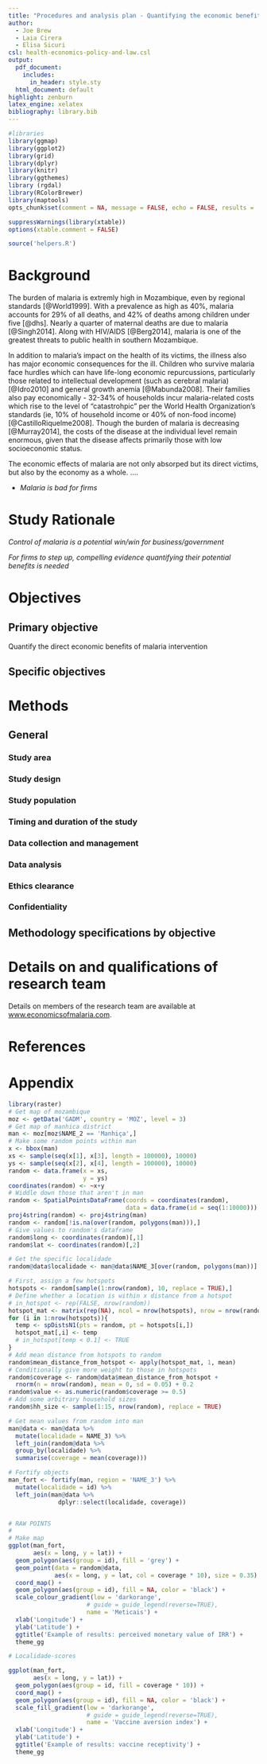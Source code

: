 ```yaml
---
title: "Procedures and analysis plan - Quantifying the economic benefits of privately funded malaria control interventions in Maragra, Mozambique"
author: 
  - Joe Brew
  - Laia Cirera
  - Elisa Sicuri  
csl: health-economics-policy-and-law.csl
output:
  pdf_document:
    includes:
      in_header: style.sty
  html_document: default
highlight: zenburn
latex_engine: xelatex
bibliography: library.bib
---
```





```r
#libraries
library(ggmap)
library(ggplot2)
library(grid)
library(dplyr)
library(knitr)
library(ggthemes)
library (rgdal)
library(RColorBrewer)
library(maptools)
opts_chunk$set(comment = NA, message = FALSE, echo = FALSE, results = 'hide', fig.height = 6, warning = FALSE, fig.width = 6)
```

```r
suppressWarnings(library(xtable))
options(xtable.comment = FALSE)
```

```r
source('helpers.R')
```


\begin{changemargin}{3cm}{3cm} 

\begin{center}
\textbf{Summary}
\end{center}

\emph{The eradication of malaria could be accelerated by enlisting multiple non-governmental actors, including large private firms operating in endemic regions. Participation, however, relies on a clear and accurate quantification of the cost and impact of malaria control activities on economic output. This project proposes to use the case of the sugar mill of Maragra Açucar CA (southern Mozambique) to assess the impact of privately-managed indoor residual spraying on workers' economic output (in terms of both absenteeism and productivity). This document gives an overview of both the plan for data collection and analysis.}

\end{changemargin}

\newpage


\columnsbegin

# Background  


The burden of malaria is extremly high in Mozambique, even by regional standards [@World1999]. With a prevalence as high as 40%, malaria accounts for 29% of all deaths, and 42% of deaths among children under five [@dhs]. Nearly a quarter of maternal deaths are due to malaria [@Singh2014]. Along with HIV/AIDS [@Berg2014], malaria is one of the greatest threats to public health in southern Mozambique.



In addition to malaria's impact on the health of its victims, the illness also has major economic consequences for the ill. Children who survive malaria face hurdles which can have life-long economic repurcussions, particularly those related to intellectual development (such as cerebral malaria) [@Idro2010] and general growth anemia [@Mabunda2008]. Their families also pay economically - 32-34% of households incur malaria-related costs which rise to the level of "catastrohpic" per the World Health Organization's standards (ie, 10% of household income or 40% of non-food income) [@CastilloRiquelme2008]. Though the burden of malaria is decreasing [@Murray2014], the costs of the disease at the individual level remain enormous, given that the disease affects primarily those with low socioeconomic status.

The economic effects of malaria are not only absorped but its direct victims, but also by the economy as a whole.  ....

- *Malaria is bad for firms*  


# Study Rationale

*Control of malaria is a potential win/win for business/government*  

*For firms to step up, compelling evidence quantifying their potential benefits is needed*  


# Objectives  

## Primary objective  

Quantify the direct economic benefits of malaria intervention

## Specific objectives



# Methods

## General  

### Study area  

### Study design  

### Study population  

### Timing and duration of the study  

### Data collection and management  

### Data analysis  

### Ethics clearance  

### Confidentiality  

## Methodology specifications by objective  


# Details on and qualifications of research team  

Details on members of the research team are available at [www.economicsofmalaria.com](www.economicsofmalaria.com).   


# References  

# Appendix  


```r
library(raster)
# Get map of mozambique
moz <- getData('GADM', country = 'MOZ', level = 3)
# Get map of manhica district
man <- moz[moz$NAME_2 == 'Manhiça',]
# Make some random points within man
x <- bbox(man)
xs <- sample(seq(x[1], x[3], length = 100000), 10000)
ys <- sample(seq(x[2], x[4], length = 100000), 10000)
random <- data.frame(x = xs,
                     y = ys)
coordinates(random) <- ~x+y
# Widdle down those that aren't in man
random <- SpatialPointsDataFrame(coords = coordinates(random),
                                 data = data.frame(id = seq(1:10000)))
proj4string(random) <- proj4string(man)
random <- random[!is.na(over(random, polygons(man))),]
# Give values to random's dataframe
random$long <- coordinates(random)[,1]
random$lat <- coordinates(random)[,2]

# Get the specific localidade
random@data$localidade <- man@data$NAME_3[over(random, polygons(man))]

# First, assign a few hotspots
hotspots <- random[sample(1:nrow(random), 10, replace = TRUE),]
# Define whether a location is within x distance from a hotspot
# in_hotspot <- rep(FALSE, nrow(random))
hotspot_mat <- matrix(rep(NA), ncol = nrow(hotspots), nrow = nrow(random))
for (i in 1:nrow(hotspots)){
  temp <- spDistsN1(pts = random, pt = hotspots[i,])  
  hotspot_mat[,i] <- temp
  # in_hotspot[temp < 0.1] <- TRUE
}
# Add mean distance from hotspots to random
random$mean_distance_from_hotspot <- apply(hotspot_mat, 1, mean)
# Conditionally give more weight to those in hotspots
random$coverage <- random@data$mean_distance_from_hotspot +
  rnorm(n = nrow(random), mean = 0, sd = 0.05) + 0.2
random$value <- as.numeric(random$coverage >= 0.5)
# Add some arbitrary household sizes
random$hh_size <- sample(1:15, nrow(random), replace = TRUE)

# Get mean values from random into man
man@data <- man@data %>%
  mutate(localidade = NAME_3) %>%
  left_join(random@data %>%
  group_by(localidade) %>%
  summarise(coverage = mean(coverage)))

# Fortify objects
man_fort <- fortify(man, region = 'NAME_3') %>%
  mutate(localidade = id) %>%
  left_join(man@data %>%
              dplyr::select(localidade, coverage))



```

```r
# RAW POINTS
# 
# Make map
ggplot(man_fort,
       aes(x = long, y = lat)) +
  geom_polygon(aes(group = id), fill = 'grey') +
  geom_point(data = random@data,
             aes(x = long, y = lat, col = coverage * 10), size = 0.35) +
  coord_map() +
  geom_polygon(aes(group = id), fill = NA, color = 'black') +
  scale_colour_gradient(low = 'darkorange',
                      # guide = guide_legend(reverse=TRUE), 
                      name = 'Meticais') +
  xlab('Longitude') +
  ylab('Latitude') +
  ggtitle('Example of results: perceived monetary value of IRR') +
  theme_gg
```

```r
# Localidade-scores

ggplot(man_fort,
       aes(x = long, y = lat)) +
  geom_polygon(aes(group = id, fill = coverage * 10)) +
  coord_map() +
  geom_polygon(aes(group = id), fill = NA, color = 'black') +
  scale_fill_gradient(low = 'darkorange',
                      # guide = guide_legend(reverse=TRUE), 
                      name = 'Vaccine aversion index') +
  xlab('Longitude') +
  ylab('Latitude') +
  ggtitle('Example of results: vaccine receptivity') +
  theme_gg
```

\columnsend
